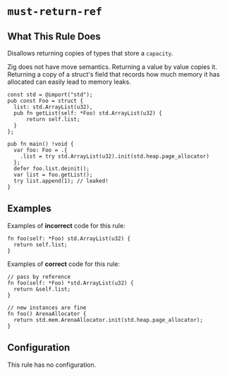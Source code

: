 # `must-return-ref`

<RuleBanner category="suspicious" default="warning" />

## What This Rule Does

Disallows returning copies of types that store a `capacity`.

Zig does not have move semantics. Returning a value by value copies it.
Returning a copy of a struct's field that records how much memory it has
allocated can easily lead to memory leaks.

```zig
const std = @import("std");
pub const Foo = struct {
  list: std.ArrayList(u32),
  pub fn getList(self: *Foo) std.ArrayList(u32) {
      return self.list;
  }
};

pub fn main() !void {
  var foo: Foo = .{
    .list = try std.ArrayList(u32).init(std.heap.page_allocator)
  };
  defer foo.list.deinit();
  var list = foo.getList();
  try list.append(1); // leaked!
}
```

## Examples

Examples of **incorrect** code for this rule:

```zig
fn foo(self: *Foo) std.ArrayList(u32) {
  return self.list;
}
```

Examples of **correct** code for this rule:

```zig
// pass by reference
fn foo(self: *Foo) *std.ArrayList(u32) {
  return &self.list;
}

// new instances are fine
fn foo() ArenaAllocator {
  return std.mem.ArenaAllocator.init(std.heap.page_allocator);
}
```

## Configuration

This rule has no configuration.
